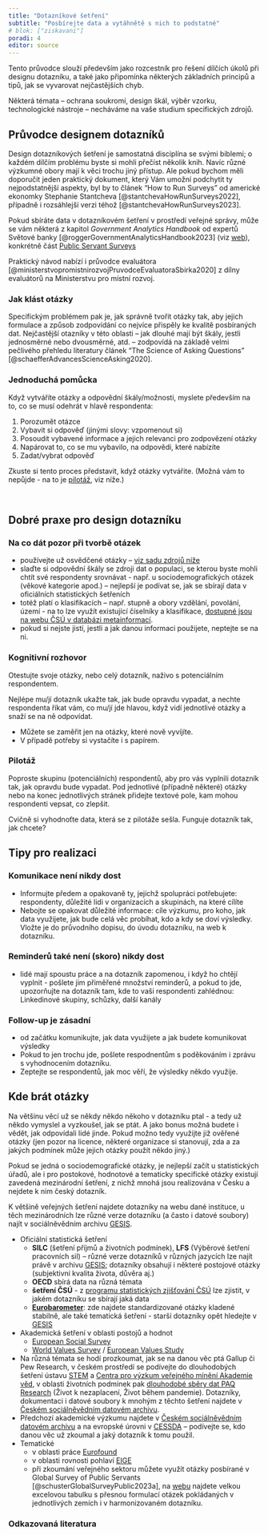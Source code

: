 ```yaml
---
title: "Dotazníkové šetření"
subtitle: "Posbírejte data a vytáhnětě s nich to podstatné"
# blok: ["ziskavani"]
poradi: 4
editor: source
---
```

Tento průvodce slouží především jako rozcestník pro řešení dílčích úkolů při designu dotazníku, a také jako připomínka některých základních principů a tipů, jak se vyvarovat nejčastějších chyb. 

Některá témata -- ochrana soukromí, design škál, výběr vzorku, technologické nástroje -- necháváme na vaše studium specifických zdrojů.

## Průvodce designem dotazníků

Design dotazníkových šetření je samostatná disciplína se svými biblemi; o každém dílčím problému byste si mohli přečíst několik knih. Navíc různé výzkumné obory mají k věci trochu jiný přístup. Ale pokud bychom měli doporučit jeden praktický dokument, který Vám umožní podchytit ty nejpodstatnější aspekty, byl by to článek "How to Run Surveys" od americké ekonomky Stephanie Stantcheva [@stantchevaHowRunSurveys2022], případně i rozsáhlejší verzi téhož [@stantchevaHowRunSurveys2023].

Pokud sbíráte data v dotazníkovém šetření v prostředí veřejné správy, může se vám některá z kapitol *Government Analytics Handbook* od expertů Světové banky [@roggerGovernmentAnalyticsHandbook2023] (viz [web](https://www.worldbank.org/en/publication/government-analytics)), konkrétně část [Public Servant Surveys](https://www.worldbank.org/en/publication/government-analytics/public-servants-survays)

Praktický návod nabízí i průvodce evaluátora [@ministerstvopromistnirozvojPruvodceEvaluatoraSbirka2020] z dílny evaluátorů na Ministerstvu pro místní rozvoj.

### Jak klást otázky

Specifickým problémem pak je, jak správně tvořit otázky tak, aby jejich formulace a způsob zodpovídání co nejvíce přispěly ke kvalitě posbíraných dat. Nejčastější otazníky v této oblasti -- jak dlouhé mají být škály, jestli jednosměrné nebo dvousměrné, atd. -- zodpovídá na základě velmi pečlivého přehledu literatury článek "The Science of Asking Questions" [@schaefferAdvancesScienceAsking2020].

### Jednoduchá pomůcka

Když vytváříte otázky a odpovědní škály/možnosti, myslete především na to, co se musí odehrát v hlavě respondenta:

1. Porozumět otázce
2. Vybavit si odpověď (jinými slovy: vzpomenout si)
3. Posoudit vybavené informace a jejich relevanci pro zodpovězení otázky
4. Napárovat to, co se mu vybavilo, na odpovědi, které nabízíte
5. Zadat/vybrat odpověď

Zkuste si tento proces představit, když otázky vytvářite. (Možná vám to nepůjde - na to je [pilotáž](#pilotáž), viz níže.)

:::{.strip .page-full .page-columns}

:::{.aside}
<br>
:::

## Dobré praxe pro design dotazníku

### Na co dát pozor při tvorbě otázek

- používejte už osvědčené otázky -- [viz sadu zdrojů níže](#kde-brát-otázky)
- slaďte si odpovědní škály se zdroji dat o populaci, se kterou byste mohli chtít své respondenty srovnávat - např. u sociodemografických otázek (věkové kategorie apod.) -- nejlepší je podívat se, jak se sbírají data v oficiálních statistických šetřeních
- totéž platí o klasifikacích -- např. stupně a obory vzdělání, povolání, území - na to lze využít existující číselníky a klasifikace, [dostupné jsou na webu ČSÚ v databázi metainformací](https://csu.gov.cz/klasifikace-ciselniky).
- pokud si nejste jistí, jestli a jak danou informaci použijete, neptejte se na ni.

### Kognitivní rozhovor

Otestujte svoje otázky, nebo celý dotazník, naživo s potenciálním respondentem. 

Nejlépe mu/jí dotazník ukažte tak, jak bude opravdu vypadat, a nechte respondenta říkat vám, co mu/jí jde hlavou, když vidí jednotlivé otázky a snaží se na ně odpovídat. 

- Můžete se zaměřit jen na otázky, které nově vyvíjíte. 
- V případě potřeby si vystačíte i s papírem.

### Pilotáž

Poproste skupinu (potenciálních) respondentů, aby pro vás vyplnili dotazník tak, jak opravdu bude vypadat. Pod jednotlivé (případně některé) otázky nebo na konec jednotlivých stránek přidejte textové pole, kam mohou respondenti vepsat, co zlepšit.

Cvičně si vyhodnoťte data, která se z pilotáže sešla. Funguje dotazník tak, jak chcete?

## Tipy pro realizaci

### Komunikace není nikdy dost

- Informujte předem a opakovaně ty, jejichž spolupráci potřebujete: respondenty, důležité lidi v organizacích a skupinách, na které cílíte
- Nebojte se opakovat důležité informace: cíle výzkumu, pro koho, jak data využijete, jak bude celá věc probíhat, kdo a kdy se doví výsledky. Vložte je do průvodního dopisu, do úvodu dotazníku, na web k dotazníku.

### Reminderů také není (skoro) nikdy dost

- lidé mají spoustu práce a na dotazník zapomenou, i když ho chtějí vyplnit - pošlete jim přiměřené množství reminderů, a pokud to jde, upozorňujte na dotazník tam, kde to vaši respondenti zahlédnou: Linkedinové skupiny, schůzky, další kanály

### Follow-up je zásadní

- od začátku komunikujte, jak data využijete a jak budete komunikovat výsledky
- Pokud to jen trochu jde, pošlete respodnentům s poděkováním i zprávu s vyhodnocením dotazníku.
- Zeptejte se respondentů, jak moc věří, že výsledky někdo využije.

:::

## Kde brát otázky

Na většinu věcí už se někdy někdo někoho v dotazníku ptal - a tedy už někdo vymyslel a vyzkoušel, jak se ptát. A jako bonus možná budete i vědět, jak odpovídali lidé jinde. Pokud možno tedy využijte již ověřené otázky (jen pozor na licence, některé organizace si stanovují, zda a za jakých podmínek může jejich otázky použít někdo jiný.)

Pokud se jedná o sociodemografické otázky, je nejlepší začít u statistických úřadů, ale i pro postokové, hodnotové a tematicky specifické otázky existují zavedená mezinárodní šetření, z nichž mnohá jsou realizována v Česku a nejdete k nim český dotazník.

K většině veřejných šetření najdete dotazníky na webu dané instituce, u těch mezinárodních lze různé verze dotazníku (a často i datové soubory) najít v sociálněvědním archivu [GESIS](https://www.gesis.org/en/home).

- Oficiální statistická šetření
    - **SILC** (šetření příjmů a životních podmínek), **LFS** (Výběrové šetření pracovních sil) -- různé verze dotazníků v různých jazycích lze najít právě v archivu [GESIS](https://www.gesis.org/en/home); dotazníky obsahují i některé postojové otázky (subjektivní kvalita života, důvěra aj.)
    - **OECD** sbírá data na různá témata
    - **šetření ČSÚ** - z [programu statistických zjišťování ČSÚ](https://csu.gov.cz/vykazy/program_statistickych_zjistovani) lze zjistit, v jakém dotazníku se sbírají jaká data
    - **[Eurobarometer](https://europa.eu/eurobarometer/)**: zde najdete standardizované otázky kladené stabilně, ale také tematická šetření - starší dotazníky opět hledejte v [GESIS](https://www.gesis.org/en/home)
- Akademická šetření v oblasti postojů a hodnot
    - [European Social Survey](https://www.europeansocialsurvey.org/)
    - [World Values Survey](https://www.worldvaluessurvey.org/wvs.jsp) / [European Values Study](https://europeanvaluesstudy.eu/)
- Na různá témata se hodí prozkoumat, jak se na danou věc ptá Gallup či Pew Research, v českém prostředí se podívejte do dlouhodobých šetření ústavu [STEM](https://www.stem.cz/) a [Centra pro výzkum veřejného mínění Akademie věd](https://cvvm.soc.cas.cz/cz/), v oblasti životních podmínek pak [dlouhodobé sběry dat PAQ Research](https://www.paqresearch.cz/) (Život k nezaplacení, Život během pandemie). Dotazníky, dokumentaci i datové soubory k mnohým z těchto šetření najdete v [Českém sociálněvědním datovém archivu](https://archiv.soc.cas.cz/cz/pristup-k-datum/datovy-katalog).
- Předchozí akademické výzkumu najdete v [Českém sociálněvědním datovém archivu](https://archiv.soc.cas.cz) a na evropské úrovni v [CESSDA](https://www.cessda.eu/Tools/Data-Catalogue) -- podívejte se, kdo danou věc už zkoumal a jaký dotazník k tomu použil.
- Tematické
    - v oblasti práce [Eurofound](https://www.eurofound.europa.eu/en/surveys)
    - v oblasti rovnosti pohlaví [EIGE](https://eige.europa.eu/)
    - při zkoumání veřejného sektoru můžete využít otázky posbírané v Global Survey of Public Servants [@schusterGlobalSurveyPublic2023a], na [webu](https://www.globalsurveyofpublicservants.org/) najdete velkou excelovou tabulku s přesnou formulací otázek pokládaných v jednotlivých zemích i v harmonizovaném dotazníku.

### Odkazovaná literatura

:::{#refs}
:::